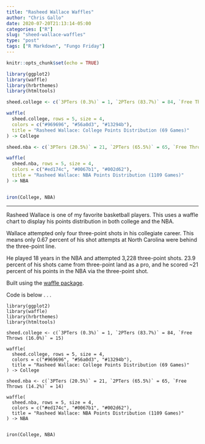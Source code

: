 ```yaml
---
title: "Rasheed Wallace Waffles"
author: "Chris Gallo"
date: 2020-07-20T21:13:14-05:00
categories: ["R"]
slug: "sheed-wallace-waffles"
type: "post"
tags: ["R Markdown", "Fungo Friday"]
---
```


```r
knitr::opts_chunk$set(echo = TRUE)
```

```r
library(ggplot2)
library(waffle)
library(hrbrthemes)
library(htmltools)

sheed.college <- c(`3PTers (0.3%)` = 1, `2PTers (83.7%)` = 84, `Free Throws (16.0%)` = 15)

waffle(
  sheed.college, rows = 5, size = 4,
  colors = c("#969696", "#56a0d3", "#13294b"),
  title = "Rasheed Wallace: College Points Distribution (69 Games)"
) -> College

sheed.nba <- c(`3PTers (20.5%)` = 21, `2PTers (65.5%)` = 65, `Free Throws (14.2%)` = 14)

waffle(
  sheed.nba, rows = 5, size = 4,
  colors = c("#ed174c", "#0067b1", "#002d62"),
  title = "Rasheed Wallace: NBA Points Distribution (1109 Games)"
) -> NBA


iron(College, NBA)
```
---

Rasheed Wallace is one of my favorite basketball players. This uses a waffle chart to display his points distribution in both college and the NBA. 

Wallace attempted only four three-point shots in his collegiate career. This means only 0.67 percent of his shot attempts at North Carolina were behind the three-point line. 

He played 18 years in the NBA and attempted 3,228 three-point shots. 23.9 percent of his shots came from three-point land as a pro, and he scored ~21 percent of his points in the NBA via the three-point shot.

Built using the [waffle package](https://github.com/hrbrmstr/waffle). 

Code is below . . .

```
library(ggplot2)
library(waffle)
library(hrbrthemes)
library(htmltools)

sheed.college <- c(`3PTers (0.3%)` = 1, `2PTers (83.7%)` = 84, `Free Throws (16.0%)` = 15)

waffle(
  sheed.college, rows = 5, size = 4,
  colors = c("#969696", "#56a0d3", "#13294b"),
  title = "Rasheed Wallace: College Points Distribution (69 Games)"
) -> College

sheed.nba <- c(`3PTers (20.5%)` = 21, `2PTers (65.5%)` = 65, `Free Throws (14.2%)` = 14)

waffle(
  sheed.nba, rows = 5, size = 4,
  colors = c("#ed174c", "#0067b1", "#002d62"),
  title = "Rasheed Wallace: NBA Points Distribution (1109 Games)"
) -> NBA


iron(College, NBA)
```
